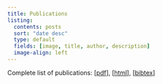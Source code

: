 ```yaml
---
title: Publications
listing:
  contents: posts
  sort: "date desc"
  type: default
  fields: [image, title, author, description]
  image-align: left
---
```


Complete list of publications: [[pdf](/www/publications/_publications.pdf)], [[html](/www/publications/_publications.html)], [[bibtex]({{< var bib.mine >}})]